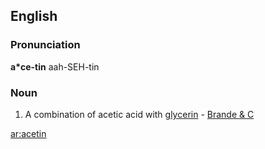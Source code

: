 ==English==

===Pronunciation===
'''a*ce-tin'''
aah-SEH-tin

===Noun===
{{infl|en|noun}}

# {{chemistry}} A combination of acetic acid with [[glycerin]] - [[Brande & C]]

{{anagrams:en/aceint}}
[[ar:acetin]]